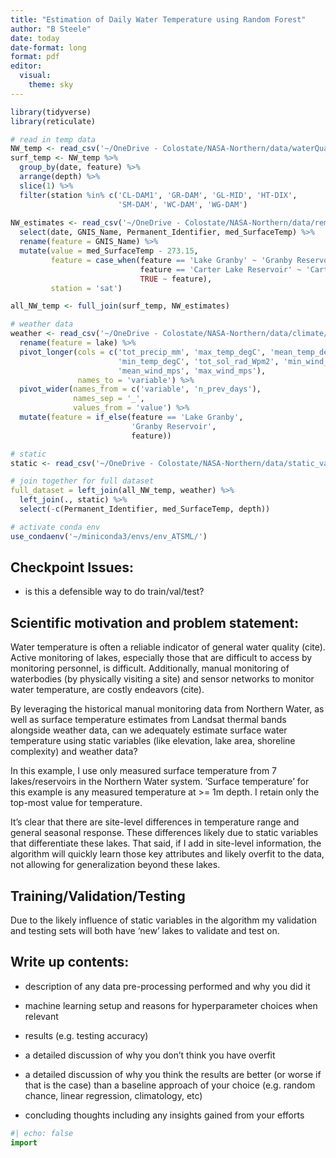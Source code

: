```yaml
---
title: "Estimation of Daily Water Temperature using Random Forest"
author: "B Steele"
date: today
date-format: long
format: pdf
editor: 
  visual:
    theme: sky
---
```


```r
library(tidyverse)
library(reticulate)

# read in temp data
NW_temp <- read_csv('~/OneDrive - Colostate/NASA-Northern/data/waterQuality/harmonized/manual_temperature_data_NW_harmonized_v2023-08-30.csv')
surf_temp <- NW_temp %>% 
  group_by(date, feature) %>% 
  arrange(depth) %>% 
  slice(1) %>% 
  filter(station %in% c('CL-DAM1', 'GR-DAM', 'GL-MID', 'HT-DIX', 
                        'SM-DAM', 'WC-DAM', 'WG-DAM')
  
NW_estimates <- read_csv('~/OneDrive - Colostate/NASA-Northern/data/remoteSensing/NW_lake_LandsatC2_ST_v2023-05-31.csv') %>% 
  select(date, GNIS_Name, Permanent_Identifier, med_SurfaceTemp) %>% 
  rename(feature = GNIS_Name) %>% 
  mutate(value = med_SurfaceTemp - 273.15,
         feature = case_when(feature == 'Lake Granby' ~ 'Granby Reservoir',
                             feature == 'Carter Lake Reservoir' ~ 'Carter Lake',
                             TRUE ~ feature),
         station = 'sat')

all_NW_temp <- full_join(surf_temp, NW_estimates)

# weather data
weather <- read_csv('~/OneDrive - Colostate/NASA-Northern/data/climate/aggregated/NW_NLDAS_climate_1-3-5d_previous_1984-01-01_2023-05-17_v2023-05-25.csv') %>% 
  rename(feature = lake) %>% 
  pivot_longer(cols = c('tot_precip_mm', 'max_temp_degC', 'mean_temp_degC', 
                        'min_temp_degC', 'tot_sol_rad_Wpm2', 'min_wind_mps',
                        'mean_wind_mps', 'max_wind_mps'),
               names_to = 'variable') %>% 
  pivot_wider(names_from = c('variable', 'n_prev_days'),
              names_sep = '_',
              values_from = 'value') %>% 
  mutate(feature = if_else(feature == 'Lake Granby',
                           'Granby Reservoir',
                           feature))

# static
static <- read_csv('~/OneDrive - Colostate/NASA-Northern/data/static_vars/static_vars_7_lakes.csv')

# join together for full dataset
full_dataset = left_join(all_NW_temp, weather) %>% 
  left_join(., static) %>% 
  select(-c(Permanent_Identifier, med_SurfaceTemp, depth))

# activate conda env
use_condaenv('~/miniconda3/envs/env_ATSML/')

```

## Checkpoint Issues:

-   is this a defensible way to do train/val/test? 

## Scientific motivation and problem statement:

Water temperature is often a reliable indicator of general water quality (cite). 
Active monitoring of lakes, especially those that are difficult to access by 
monitoring personnel, is difficult. Additionally, manual monitoring of 
waterbodies (by physically visiting a site) and sensor networks to monitor 
water temperature, are costly endeavors (cite).

By leveraging the historical manual monitoring data from Northern Water, as 
well as surface temperature estimates from Landsat thermal bands alongside 
weather data, can we adequately estimate surface water temperature using static 
variables (like elevation, lake area, shoreline complexity) and weather data?

In this example, I use only measured surface temperature from 7 lakes/reservoirs 
in the Northern Water system. 'Surface temperature' for this example is any 
measured temperature at \>= 1m depth. I retain only the top-most value for 
temperature.

It's clear that there are site-level differences in temperature range and 
general seasonal response. These differences likely due to static variables 
that differentiate these lakes. That said, if I add in site-level information, 
the algorithm will quickly learn those key attributes and likely overfit to the
data, not allowing for generalization beyond these lakes.

## Training/Validation/Testing

Due to the likely influence of static variables in the algorithm my validation 
and testing sets will both have 'new' lakes to validate and test on. 

## Write up contents:

-   description of any data pre-processing performed and why you did it

-   machine learning setup and reasons for hyperparameter choices when relevant

-   results (e.g. testing accuracy)

-   a detailed discussion of why you don't think you have overfit

-   a detailed discussion of why you think the results are better (or worse if 
that is the case) than a baseline approach of your choice (e.g. random chance,
linear regression, climatology, etc)

-   concluding thoughts including any insights gained from your efforts


```python
#| echo: false
import 
```

